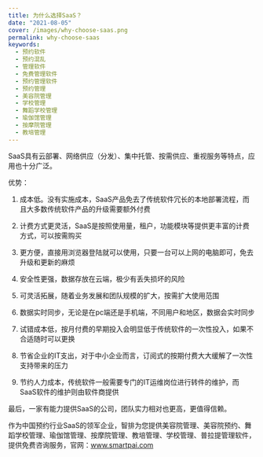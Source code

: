 ```yaml
---
title: 为什么选择SaaS？
date: "2021-08-05"
cover: /images/why-choose-saas.png
permalink: why-choose-saas
keywords:
  - 预约软件
  - 预约混乱
  - 管理软件
  - 免费管理软件
  - 预约管理软件
  - 预约管理
  - 美容院管理
  - 学校管理
  - 舞蹈学校管理
  - 瑜伽馆管理
  - 按摩院管理
  - 教培管理
---
```


SaaS具有云部署、网络供应（分发）、集中托管、按需供应、重视服务等特点，应用也十分广泛。

优势：

1. 成本低。没有实施成本，SaaS产品免去了传统软件冗长的本地部署流程，而且大多数传统软件产品的升级需要额外付费

2. 计费方式更灵活，SaaS是按照使用量，租户，功能模块等提供更丰富的计费方式，可以按需购买

3. 更方便，直接用浏览器登陆就可以使用，只要一台可以上网的电脑即可，免去升级和更新的麻烦

4. 安全性更强，数据存放在云端，极少有丢失损坏的风险

5. 可灵活拓展，随着业务发展和团队规模的扩大，按需扩大使用范围

6. 数据实时同步，无论是在pc端还是手机端，不同用户和地区，数据会实时同步

7. 试错成本低，按月付费的早期投入会明显低于传统软件的一次性投入，如果不合适随时可以更换

8. 节省企业的IT支出，对于中小企业而言，订阅式的按期付费大大缓解了一次性支持带来的压力

9. 节约人力成本，传统软件一般需要专门的IT运维岗位进行转件的维护，而SaaS软件的维护则由软件商提供

最后，一家有能力提供SaaS的公司，团队实力相对也更高，更值得信赖。

作为中国预约行业SaaS的领军企业，智排为您提供美容院管理、美容院预约、舞蹈学校管理、瑜伽馆管理、按摩院管理、教培管理、学校管理、普拉提管理软件，提供免费咨询服务，官网：www.smartpai.com